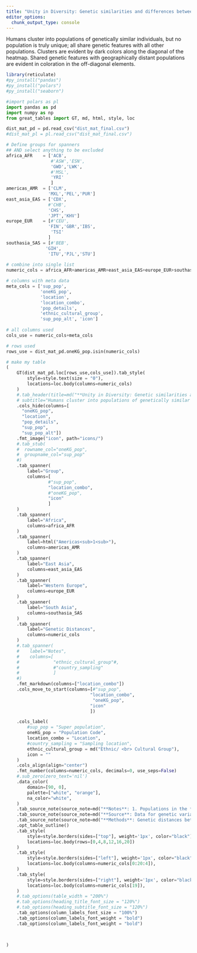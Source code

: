 ```yaml
---
title: "Unity in Diversity: Genetic similarities and differences between regional populations in the 1000 Genomics Project"
editor_options: 
  chunk_output_type: console
---
```


Humans cluster into populations of genetically similar individuals, but no population is truly unique; all share genetic features with all other populations. Clusters are evident by dark colors along the diagonal of the heatmap.  Shared genetic features with geographically distant populations are evident in coloration in the off-diagonal elements.

```r
library(reticulate)
#py_install("pandas")
#py_install("polars")
#py_install("seaborn")
```

```python
#import polars as pl
import pandas as pd
import numpy as np
from great_tables import GT, md, html, style, loc
```

```python
dist_mat_pd = pd.read_csv("dist_mat_final.csv")
#dist_mat_pl = pl.read_csv("dist_mat_final.csv")
```

```python
# Define groups for spanners
## AND select anything to be excluded
africa_AFR    = ['ACB',
                 #'ASW','ESN',
                 'GWD','LWK',
                 #'MSL',
                 'YRI'
                 ]
americas_AMR  = ['CLM',
                'MXL','PEL','PUR']
east_asia_EAS = ['CDX',
                #'CHB',
                'CHS',
                'JPT','KHV']
europe_EUR    = [#'CEU',
                'FIN','GBR','IBS',
                 'TSI'
                ]
southasia_SAS = [#'BEB',
               'GIH',
                'ITU','PJL','STU']
                
# combine into single list                
numeric_cols = africa_AFR+americas_AMR+east_asia_EAS+europe_EUR+southasia_SAS

```

```python
# columns with meta data
meta_cols = ['sup_pop', 
             'oneKG_pop', 
             'location', 
             'location_combo',
             'pop_details', 
             'ethnic_cultural_group',
             'sup_pop_alt', 'icon']
       
# all columns used
cols_use = numeric_cols+meta_cols

# rows used
rows_use = dist_mat_pd.oneKG_pop.isin(numeric_cols)
```

```python
# make my table
(
    GT(dist_mat_pd.loc[rows_use,cols_use]).tab_style(
        style=style.text(size = "0"),
        locations=loc.body(columns=numeric_cols)
    )
    #.tab_header(title=md("**Unity in Diversity: Genetic similarities and differences between regional populations in the 1000 Genomics Project**"),
    # subtitle="Humans cluster into populations of genetically similar individuals, but no population is truly unique; all share genetic features with all other populations.")
    .cols_hide(columns=[
      "oneKG_pop",
      "location", 
      "pop_details",
      "sup_pop",
      "sup_pop_alt"])
    .fmt_image("icon", path="icons/")
    #.tab_stub(
    #  rowname_col="oneKG_pop", 
    #  groupname_col="sup_pop"
    #)
    .tab_spanner(
        label="Group",
        columns=[
                #"sup_pop", 
                "location_combo",
                #"oneKG_pop",
                "icon"
                ]
    )
    .tab_spanner(
        label="Africa",
        columns=africa_AFR
    )
    .tab_spanner(
        label=html("Americas<sub>1<sub>"),
        columns=americas_AMR
    )
    .tab_spanner(
        label="East Asia",
        columns=east_asia_EAS
    )
    .tab_spanner(
        label="Western Europe",
        columns=europe_EUR
    )
    .tab_spanner(
        label="South Asia",
        columns=southasia_SAS
    )
    .tab_spanner(
        label="Genetic Distances",
        columns=numeric_cols
    )
    #.tab_spanner(
    #    label="Notes",
    #    columns=[
    #             "ethnic_cultural_group"#,
    #             #"country_sampling"
    #             ]
    #)
    .fmt_markdown(columns=["location_combo"])
    .cols_move_to_start(columns=[#"sup_pop", 
                                "location_combo",
                                 "oneKG_pop",
                                "icon"
                                ])

    .cols_label(
        #sup_pop = "Super population",
        oneKG_pop = "Population Code",
        location_combo = "Location",
        #country_sampling = "Sampling location",
        ethnic_cultural_group = md("Ethnic/ <br> Cultural Group"),
        icon = ""
    )
    .cols_align(align="center")
    .fmt_number(columns=numeric_cols, decimals=0, use_seps=False)
    #.sub_zero(zero_text='nil')
    .data_color(
        domain=[90, 0],
        palette=["white", "orange"],
        na_color="white",
    )
    .tab_source_note(source_note=md("**Notes**: 1. Populations in the *Americas* group are characterized by complex ancestry of indigenous peoples, Africans and Europeans due to the history of European colonization and exploitation."))
    .tab_source_note(source_note=md("**Source**: Data for genetic variation around the OCA2 genes was derived from the 1000 Genomes Project (https://www.internationalgenome.org/)."))
    .tab_source_note(source_note=md("**Methods**: Genetic distances between the 2500 individuals in the dataset was determined for the OCA2 gene using Euclidean distance. Color intensity represents distances between the centroids of each population.  Darker colors represent greater similarity"))
    .opt_table_outline()
    .tab_style(
        style=style.borders(sides=["top"], weight='1px', color="black"),
        locations=loc.body(rows=[0,4,8,12,16,20])
    )
    .tab_style(
        style=style.borders(sides=["left"], weight='1px', color="black"),
        locations=loc.body(columns=numeric_cols[0:20:4]),
    )
    .tab_style(
        style=style.borders(sides=["right"], weight='1px', color="black"),
        locations=loc.body(columns=numeric_cols[19]),
    )
    #.tab_options(table_width = "200%")
    #.tab_options(heading_title_font_size = "120%")
    #.tab_options(heading_subtitle_font_size = "120%")
    .tab_options(column_labels_font_size = "100%")
    .tab_options(column_labels_font_weight = "bold")
    .tab_options(column_labels_font_weight = "bold")

    

)
```
